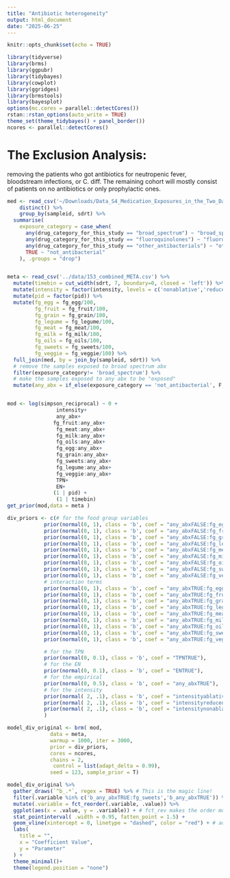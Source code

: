 ```yaml
---
title: "Antibiotic heterogeneity"
output: html_document
date: "2025-06-25"
---
```


```r
knitr::opts_chunk$set(echo = TRUE)
```

```r
library(tidyverse)
library(brms)   
library(ggpubr)
library(tidybayes)
library(cowplot)
library(ggridges)
library(brmstools)
library(bayesplot)
options(mc.cores = parallel::detectCores())
rstan::rstan_options(auto_write = TRUE)
theme_set(theme_tidybayes() + panel_border())
ncores <- parallel::detectCores()
```

# The Exclusion Analysis: 

removing the patients who got antibiotics for neutropenic fever, bloodstream infections, or C. diff. The remaining cohort will mostly consist of patients on no antibiotics or only prophylactic ones.

```r
med <- read_csv('~/Downloads/Data_S4_Medication_Exposures_in_the_Two_Days_Prior_to_Stool_Sample_Collection.csv') %>%
    distinct() %>% 
    group_by(sampleid, sdrt) %>%
  summarise(
    exposure_category = case_when(
      any(drug_category_for_this_study == "broad_spectrum") ~ "broad_spectrum",  # Only broad_spectrum or both
      any(drug_category_for_this_study == "fluoroquinolones") ~ "fluoroquinolones",
      any(drug_category_for_this_study == "other_antibacterials") ~ "other_antibacterials",
      TRUE ~ "not_antibacterial"
    ), .groups = "drop")


meta <- read_csv('../data/153_combined_META.csv') %>% 
  mutate(timebin = cut_width(sdrt, 7, boundary=0, closed = 'left')) %>% 
  mutate(intensity = factor(intensity, levels = c('nonablative','reduced','ablative'))) %>% 
  mutate(pid = factor(pid)) %>% 
  mutate(fg_egg = fg_egg/100,
         fg_fruit = fg_fruit/100,
         fg_grain = fg_grain/100,
         fg_legume = fg_legume/100,
         fg_meat = fg_meat/100,
         fg_milk = fg_milk/100,
         fg_oils = fg_oils/100,
         fg_sweets = fg_sweets/100,
         fg_veggie = fg_veggie/100) %>% 
  full_join(med, by = join_by(sampleid, sdrt)) %>% 
  # remove the samples exposed to broad spectrum abx
  filter(exposure_category!= 'broad_spectrum') %>% 
  # make the samples exposed to any abx to be "exposed"
  mutate(any_abx = if_else(exposure_category == 'not_antibacterial', F, T))


mod <- log(simpson_reciprocal) ~ 0 +        
                intensity+
                any_abx+
               fg_fruit:any_abx+
                fg_meat:any_abx+
                fg_milk:any_abx+
                fg_oils:any_abx+
                fg_egg:any_abx+
                fg_grain:any_abx+
                fg_sweets:any_abx+
                fg_legume:any_abx+
                fg_veggie:any_abx+
                TPN+
                EN+
               (1 | pid) +
                (1 | timebin)
get_prior(mod,data = meta )
```


```r
div_priors <- c(# for the food group variables 
            prior(normal(0, 1), class = 'b', coef = "any_abxFALSE:fg_egg"),
            prior(normal(0, 1), class = 'b', coef = "any_abxFALSE:fg_fruit"),
            prior(normal(0, 1), class = 'b', coef = "any_abxFALSE:fg_grain"),
            prior(normal(0, 1), class = 'b', coef = "any_abxFALSE:fg_legume"),
            prior(normal(0, 1), class = 'b', coef = "any_abxFALSE:fg_meat"),
            prior(normal(0, 1), class = 'b', coef = "any_abxFALSE:fg_milk"),
            prior(normal(0, 1), class = 'b', coef = "any_abxFALSE:fg_oils"),
            prior(normal(0, 1), class = 'b', coef = "any_abxFALSE:fg_sweets"),
            prior(normal(0, 1), class = 'b', coef = "any_abxFALSE:fg_veggie"),
            # interaction terms
            prior(normal(0, 1), class = 'b', coef = "any_abxTRUE:fg_egg"),
            prior(normal(0, 1), class = 'b', coef = "any_abxTRUE:fg_fruit"),
            prior(normal(0, 1), class = 'b', coef = "any_abxTRUE:fg_grain"),
            prior(normal(0, 1), class = 'b', coef = "any_abxTRUE:fg_legume"),
            prior(normal(0, 1), class = 'b', coef = "any_abxTRUE:fg_meat"),
            prior(normal(0, 1), class = 'b', coef = "any_abxTRUE:fg_milk"),
            prior(normal(0, 1), class = 'b', coef = "any_abxTRUE:fg_oils"),
            prior(normal(0, 1), class = 'b', coef = "any_abxTRUE:fg_sweets"),
            prior(normal(0, 1), class = 'b', coef = "any_abxTRUE:fg_veggie"),

            # for the TPN
            prior(normal(0, 0.1), class = 'b', coef = "TPNTRUE"),
            # for the EN
            prior(normal(0, 0.1), class = 'b', coef = "ENTRUE"),
            # for the empirical
            prior(normal(0, 0.5), class = 'b', coef = "any_abxTRUE"),
            # for the intensity
            prior(normal( 2, .1), class = 'b', coef = "intensityablative"),
            prior(normal( 2, .1), class = 'b', coef = "intensityreduced"),
            prior(normal( 2, .1), class = 'b', coef = "intensitynonablative")
            )

model_div_original <- brm( mod,  
              data = meta, 
              warmup = 1000, iter = 3000, 
              prior = div_priors,
              cores = ncores, 
              chains = 2, 
               control = list(adapt_delta = 0.99),
              seed = 123, sample_prior = T)
```


```r
model_div_original %>%
  gather_draws(`^b_.*`, regex = TRUE) %>% # This is the magic line!
  filter(.variable %in% c('b_any_abxTRUE:fg_sweets','b_any_abxTRUE')) %>%
  mutate(.variable = fct_reorder(.variable, .value)) %>%
  ggplot(aes(x = .value, y = .variable)) + # fct_rev makes the order more intuitive
  stat_pointinterval( .width = 0.95, fatten_point = 1.5) +
  geom_vline(xintercept = 0, linetype = "dashed", color = "red") + # add a line at 0 for reference
  labs(
    title = "",
    x = "Coefficient Value",
    y = "Parameter"
  ) +
  theme_minimal()+
  theme(legend.position = "none") 
```



